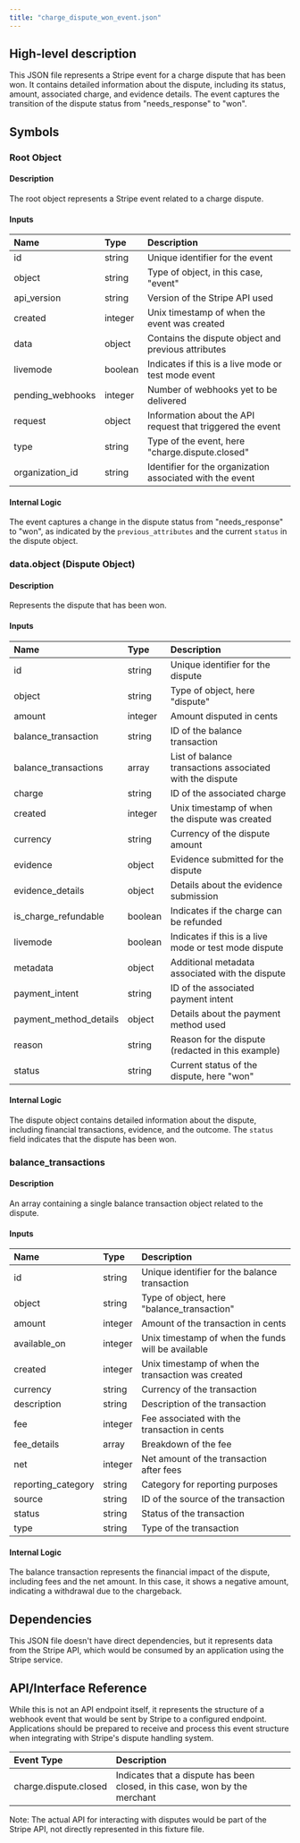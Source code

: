 ```yaml
---
title: "charge_dispute_won_event.json"
---
```


## High-level description
This JSON file represents a Stripe event for a charge dispute that has been won. It contains detailed information about the dispute, including its status, amount, associated charge, and evidence details. The event captures the transition of the dispute status from "needs_response" to "won".

## Symbols

### Root Object
#### Description
The root object represents a Stripe event related to a charge dispute.

#### Inputs
| Name | Type | Description |
|:-----|:-----|:------------|
| id | string | Unique identifier for the event |
| object | string | Type of object, in this case, "event" |
| api_version | string | Version of the Stripe API used |
| created | integer | Unix timestamp of when the event was created |
| data | object | Contains the dispute object and previous attributes |
| livemode | boolean | Indicates if this is a live mode or test mode event |
| pending_webhooks | integer | Number of webhooks yet to be delivered |
| request | object | Information about the API request that triggered the event |
| type | string | Type of the event, here "charge.dispute.closed" |
| organization_id | string | Identifier for the organization associated with the event |

#### Internal Logic
The event captures a change in the dispute status from "needs_response" to "won", as indicated by the `previous_attributes` and the current `status` in the dispute object.

### data.object (Dispute Object)
#### Description
Represents the dispute that has been won.

#### Inputs
| Name | Type | Description |
|:-----|:-----|:------------|
| id | string | Unique identifier for the dispute |
| object | string | Type of object, here "dispute" |
| amount | integer | Amount disputed in cents |
| balance_transaction | string | ID of the balance transaction |
| balance_transactions | array | List of balance transactions associated with the dispute |
| charge | string | ID of the associated charge |
| created | integer | Unix timestamp of when the dispute was created |
| currency | string | Currency of the dispute amount |
| evidence | object | Evidence submitted for the dispute |
| evidence_details | object | Details about the evidence submission |
| is_charge_refundable | boolean | Indicates if the charge can be refunded |
| livemode | boolean | Indicates if this is a live mode or test mode dispute |
| metadata | object | Additional metadata associated with the dispute |
| payment_intent | string | ID of the associated payment intent |
| payment_method_details | object | Details about the payment method used |
| reason | string | Reason for the dispute (redacted in this example) |
| status | string | Current status of the dispute, here "won" |

#### Internal Logic
The dispute object contains detailed information about the dispute, including financial transactions, evidence, and the outcome. The `status` field indicates that the dispute has been won.

### balance_transactions
#### Description
An array containing a single balance transaction object related to the dispute.

#### Inputs
| Name | Type | Description |
|:-----|:-----|:------------|
| id | string | Unique identifier for the balance transaction |
| object | string | Type of object, here "balance_transaction" |
| amount | integer | Amount of the transaction in cents |
| available_on | integer | Unix timestamp of when the funds will be available |
| created | integer | Unix timestamp of when the transaction was created |
| currency | string | Currency of the transaction |
| description | string | Description of the transaction |
| fee | integer | Fee associated with the transaction in cents |
| fee_details | array | Breakdown of the fee |
| net | integer | Net amount of the transaction after fees |
| reporting_category | string | Category for reporting purposes |
| source | string | ID of the source of the transaction |
| status | string | Status of the transaction |
| type | string | Type of the transaction |

#### Internal Logic
The balance transaction represents the financial impact of the dispute, including fees and the net amount. In this case, it shows a negative amount, indicating a withdrawal due to the chargeback.

## Dependencies
This JSON file doesn't have direct dependencies, but it represents data from the Stripe API, which would be consumed by an application using the Stripe service.

## API/Interface Reference
While this is not an API endpoint itself, it represents the structure of a webhook event that would be sent by Stripe to a configured endpoint. Applications should be prepared to receive and process this event structure when integrating with Stripe's dispute handling system.

| Event Type | Description |
|:-----------|:------------|
| charge.dispute.closed | Indicates that a dispute has been closed, in this case, won by the merchant |

Note: The actual API for interacting with disputes would be part of the Stripe API, not directly represented in this fixture file.